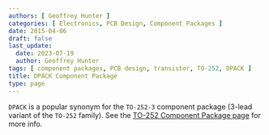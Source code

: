 ```yaml
---
authors: [ Geoffrey Hunter ]
categories: [ Electronics, PCB Design, Component Packages ]
date: 2015-04-06
draft: false
last_update:
  date: 2023-07-19
  author: Geoffrey Hunter
tags: [ component packages, PCB design, transistor, TO-252, DPACK ]
title: DPACK Component Package
type: page
---
```


`DPACK` is a popular synonym for the `TO-252-3` component package (3-lead variant of the `TO-252` family). See the [TO-252 Component Package page](/pcb-design/component-packages/to-252-component-package/) for more info.
